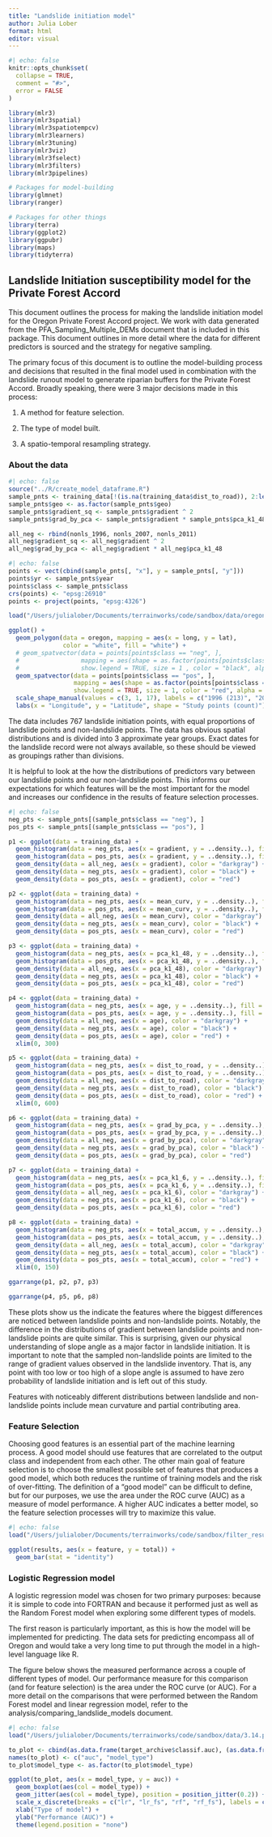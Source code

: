 ```yaml
---
title: "Landslide initiation model"
author: Julia Lober
format: html
editor: visual
---
```


```r
#| echo: false
knitr::opts_chunk$set(
  collapse = TRUE,
  comment = "#>",
  error = FALSE
)
```

```r
library(mlr3)
library(mlr3spatial)
library(mlr3spatiotempcv)
library(mlr3learners)
library(mlr3tuning)
library(mlr3viz)
library(mlr3fselect)
library(mlr3filters)
library(mlr3pipelines)

# Packages for model-building
library(glmnet)
library(ranger)

# Packages for other things
library(terra)
library(ggplot2)
library(ggpubr)
library(maps)
library(tidyterra)
```

## Landslide Initiation susceptibility model for the Private Forest Accord

This document outlines the process for making the landslide initiation model for the Oregon Private Forest Accord project. We work with data generated from the PFA_Sampling_Multiple_DEMs document that is included in this package. This document outlines in more detail where the data for different predictors is sourced and the strategy for negative sampling.

The primary focus of this document is to outline the model-building process and decisions that resulted in the final model used in combination with the landslide runout model to generate riparian buffers for the Private Forest Accord. Broadly speaking, there were 3 major decisions made in this process:

1.  A method for feature selection.

2.  The type of model built.

3.  A spatio-temporal resampling strategy.

### About the data

```r
#| echo: false
source("../R/create_model_dataframe.R")
sample_pnts <- training_data[!(is.na(training_data$dist_to_road)), 2:length(training_data)]
sample_pnts$geo <- as.factor(sample_pnts$geo)
sample_pnts$gradient_sq <- sample_pnts$gradient ^ 2
sample_pnts$grad_by_pca <- sample_pnts$gradient * sample_pnts$pca_k1_48

all_neg <- rbind(nonls_1996, nonls_2007, nonls_2011)
all_neg$gradient_sq <- all_neg$gradient ^ 2
all_neg$grad_by_pca <- all_neg$gradient * all_neg$pca_k1_48

```

```r
#| echo: false
points <- vect(cbind(sample_pnts[, "x"], y = sample_pnts[, "y"]))
points$yr <- sample_pnts$year
points$class <- sample_pnts$class
crs(points) <- "epsg:26910"
points <- project(points, "epsg:4326")

load("/Users/julialober/Documents/terrainworks/code/sandbox/data/oregon_map.Rdata")

ggplot() + 
  geom_polygon(data = oregon, mapping = aes(x = long, y = lat),
               color = "white", fill = "white") +
  # geom_spatvector(data = points[points$class == "neg", ],
  #                 mapping = aes(shape = as.factor(points[points$class == "neg", ]$yr)),
  #                 show.legend = TRUE, size = 1 , color = "black", alpha = 1) +
  geom_spatvector(data = points[points$class == "pos", ],
                  mapping = aes(shape = as.factor(points[points$class == "pos", ]$yr)),
                  show.legend = TRUE, size = 1, color = "red", alpha = 0.4) +
  scale_shape_manual(values = c(3, 1, 17), labels = c("1996 (213)", "2007 (137)", "2011 (47)")) + 
  labs(x = "Longitude", y = "Latitude", shape = "Study points (count)")
```

The data includes 767 landslide initiation points, with equal proportions of landslide points and non-landslide points. The data has obvious spatial distributions and is divided into 3 approximate year groups. Exact dates for the landslide record were not always available, so these should be viewed as groupings rather than divisions.

It is helpful to look at the how the distributions of predictors vary between our landslide points and our non-landslide points. This informs our expectations for which features will be the most important for the model and increases our confidence in the results of feature selection processes.

```r
#| echo: false
neg_pts <- sample_pnts[(sample_pnts$class == "neg"), ]
pos_pts <- sample_pnts[(sample_pnts$class == "pos"), ]

p1 <- ggplot(data = training_data) + 
  geom_histogram(data = neg_pts, aes(x = gradient, y = ..density..), fill = "black", alpha = 0.4) + 
  geom_histogram(data = pos_pts, aes(x = gradient, y = ..density..), fill = "red", alpha = 0.3) + 
  geom_density(data = all_neg, aes(x = gradient), color = "darkgray") +
  geom_density(data = neg_pts, aes(x = gradient), color = "black") + 
  geom_density(data = pos_pts, aes(x = gradient), color = "red") 

p2 <- ggplot(data = training_data) + 
  geom_histogram(data = neg_pts, aes(x = mean_curv, y = ..density..), fill = "black", alpha = 0.4) + 
  geom_histogram(data = pos_pts, aes(x = mean_curv, y = ..density..), fill = "red", alpha = 0.3) + 
  geom_density(data = all_neg, aes(x = mean_curv), color = "darkgray") +
  geom_density(data = neg_pts, aes(x = mean_curv), color = "black") + 
  geom_density(data = pos_pts, aes(x = mean_curv), color = "red")

p3 <- ggplot(data = training_data) + 
  geom_histogram(data = neg_pts, aes(x = pca_k1_48, y = ..density..), fill = "black", alpha = 0.4) + 
  geom_histogram(data = pos_pts, aes(x = pca_k1_48, y = ..density..), fill = "red", alpha = 0.3) + 
  geom_density(data = all_neg, aes(x = pca_k1_48), color = "darkgray") +
  geom_density(data = neg_pts, aes(x = pca_k1_48), color = "black") + 
  geom_density(data = pos_pts, aes(x = pca_k1_48), color = "red") 

p4 <- ggplot(data = training_data) + 
  geom_histogram(data = neg_pts, aes(x = age, y = ..density..), fill = "black", alpha = 0.4) + 
  geom_histogram(data = pos_pts, aes(x = age, y = ..density..), fill = "red", alpha = 0.3) + 
  geom_density(data = all_neg, aes(x = age), color = "darkgray") +
  geom_density(data = neg_pts, aes(x = age), color = "black") + 
  geom_density(data = pos_pts, aes(x = age), color = "red") + 
  xlim(0, 300)

p5 <- ggplot(data = training_data) + 
  geom_histogram(data = neg_pts, aes(x = dist_to_road, y = ..density..), fill = "black", alpha = 0.4) + 
  geom_histogram(data = pos_pts, aes(x = dist_to_road, y = ..density..), fill = "red", alpha = 0.3) + 
  geom_density(data = all_neg, aes(x = dist_to_road), color = "darkgray") +
  geom_density(data = neg_pts, aes(x = dist_to_road), color = "black") + 
  geom_density(data = pos_pts, aes(x = dist_to_road), color = "red") + 
  xlim(0, 600)

p6 <- ggplot(data = training_data) + 
  geom_histogram(data = neg_pts, aes(x = grad_by_pca, y = ..density..), fill = "black", alpha = 0.4) + 
  geom_histogram(data = pos_pts, aes(x = grad_by_pca, y = ..density..), fill = "red", alpha = 0.3) + 
  geom_density(data = all_neg, aes(x = grad_by_pca), color = "darkgray") +
  geom_density(data = neg_pts, aes(x = grad_by_pca), color = "black") + 
  geom_density(data = pos_pts, aes(x = grad_by_pca), color = "red")

p7 <- ggplot(data = training_data) + 
  geom_histogram(data = neg_pts, aes(x = pca_k1_6, y = ..density..), fill = "black", alpha = 0.4) + 
  geom_histogram(data = pos_pts, aes(x = pca_k1_6, y = ..density..), fill = "red", alpha = 0.3) + 
  geom_density(data = all_neg, aes(x = pca_k1_6), color = "darkgray") +
  geom_density(data = neg_pts, aes(x = pca_k1_6), color = "black") + 
  geom_density(data = pos_pts, aes(x = pca_k1_6), color = "red")

p8 <- ggplot(data = training_data) + 
  geom_histogram(data = neg_pts, aes(x = total_accum, y = ..density..), fill = "black", alpha = 0.4) + 
  geom_histogram(data = pos_pts, aes(x = total_accum, y = ..density..), fill = "red", alpha = 0.3) + 
  geom_density(data = all_neg, aes(x = total_accum), color = "darkgray") +
  geom_density(data = neg_pts, aes(x = total_accum), color = "black") + 
  geom_density(data = pos_pts, aes(x = total_accum), color = "red") + 
  xlim(0, 150) 

ggarrange(p1, p2, p7, p3)
```

```r
ggarrange(p4, p5, p6, p8)
```

These plots show us the indicate the features where the biggest differences are noticed between landslide points and non-landslide points. Notably, the difference in the distributions of gradient between landslide points and non-landslide points are quite similar. This is surprising, given our physical understanding of slope angle as a major factor in landslide initiation. It is important to note that the sampled non-landslide points are limited to the range of gradient values observed in the landslide inventory. That is, any point with too low or too high of a slope angle is assumed to have zero probability of landslide initiation and is left out of this study.

Features with noticeably different distributions between landslide and non-landslide points include mean curvature and partial contributing area.

### Feature Selection

Choosing good features is an essential part of the machine learning process. A good model should use features that are correlated to the output class and independent from each other. The other main goal of feature selection is to choose the smallest possible set of features that produces a good model, which both reduces the runtime of training models and the risk of over-fitting. The definition of a "good model" can be difficult to define, but for our purposes, we use the area under the ROC curve (AUC) as a measure of model performance. A higher AUC indicates a better model, so the feature selection processes will try to maximize this value.

```r
#| echo: false
load("/Users/julialober/Documents/terrainworks/code/sandbox/filter_results.Rdata")

ggplot(results, aes(x = feature, y = total)) + 
  geom_bar(stat = "identity")
```

### Logistic Regression model

A logistic regression model was chosen for two primary purposes: because it is simple to code into FORTRAN and because it performed just as well as the Random Forest model when exploring some different types of models.

The first reason is particularly important, as this is how the model will be implemented for predicting. The data sets for predicting encompass all of Oregon and would take a very long time to put through the model in a high-level language like R.

The figure below shows the measured performance across a couple of different types of model. Our performance measure for this comparison (and for feature selection) is the area under the ROC curve (or AUC). For a more detail on the comparisons that were performed between the Random Forest model and linear regression model, refer to the analysis/comparing_landslide_models document.

```r
#| echo: false
load("/Users/julialober/Documents/terrainworks/code/sandbox/data/3.14.pipelinetuneresult.Rdata")

to_plot <- cbind(as.data.frame(target_archive$classif.auc), (as.data.frame(target_archive$branch.selection)))
names(to_plot) <- c("auc", "model_type")
to_plot$model_type <- as.factor(to_plot$model_type)

ggplot(to_plot, aes(x = model_type, y = auc)) + 
  geom_boxplot(aes(col = model_type)) + 
  geom_jitter(aes(col = model_type), position = position_jitter(0.2)) + 
  scale_x_discrete(breaks = c("lr", "lr_fs", "rf", "rf_fs"), labels = c("LR", "LR with feature selection", "RF", "RF with feature selection")) + 
  xlab("Type of model") +
  ylab("Performance (AUC)") + 
  theme(legend.position = "none")
```
